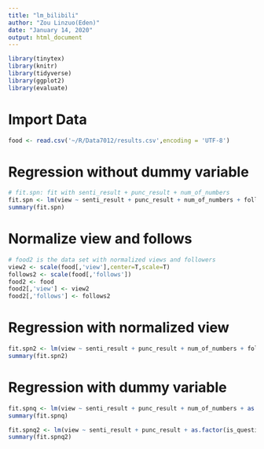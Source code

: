 ---
title: "lm_bilibili"
author: "Zou Linzuo(Eden)"
date: "January 14, 2020"
output: html_document
---

```{r setup, include=FALSE}
library(tinytex)
library(knitr)
library(tidyverse)
library(ggplot2)
library(evaluate)
```


# Import Data
```{r cars}
food <- read.csv('~/R/Data7012/results.csv',encoding = 'UTF-8')
```


# Regression without dummy variable
```{r}
# fit.spn: fit with senti_result + punc_result + num_of_numbers
fit.spn <- lm(view ~ senti_result + punc_result + num_of_numbers + follows, data = food )
summary(fit.spn)
```
# Normalize view and follows 
```{r}
# food2 is the data set with normalized views and followers
view2 <- scale(food[,'view'],center=T,scale=T)
follows2 <- scale(food[,'follows'])
food2 <- food
food2[,'view'] <- view2
food2[,'follows'] <- follows2
```

# Regression with normalized view
```{r}
fit.spn2 <- lm(view ~ senti_result + punc_result + num_of_numbers + follows , data = food2 )
summary(fit.spn2)
```

# Regression with dummy variable

```{r}
fit.spnq <- lm(view ~ senti_result + punc_result + num_of_numbers + as.factor(is_question) + follows, data = food)
summary(fit.spnq)
```

```{r}
fit.spnq2 <- lm(view ~ senti_result + punc_result + as.factor(is_question) + follows, data = food2)
summary(fit.spnq2)
```


